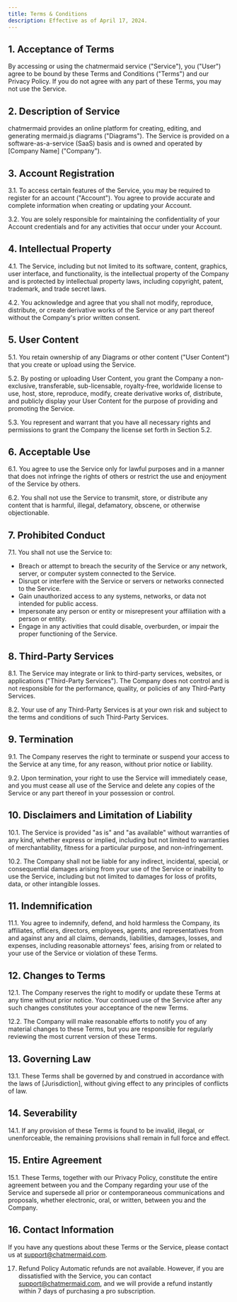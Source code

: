 ```yaml
---
title: Terms & Conditions
description: Effective as of April 17, 2024.
---
```


## 1. Acceptance of Terms
By accessing or using the chatmermaid service ("Service"), you ("User") agree to be bound by these Terms and Conditions ("Terms") and our Privacy Policy. If you do not agree with any part of these Terms, you may not use the Service.

## 2. Description of Service
chatmermaid provides an online platform for creating, editing, and generating mermaid.js diagrams ("Diagrams"). The Service is provided on a software-as-a-service (SaaS) basis and is owned and operated by [Company Name] ("Company").

## 3. Account Registration
3.1. To access certain features of the Service, you may be required to register for an account ("Account"). You agree to provide accurate and complete information when creating or updating your Account.

3.2. You are solely responsible for maintaining the confidentiality of your Account credentials and for any activities that occur under your Account.

## 4. Intellectual Property
4.1. The Service, including but not limited to its software, content, graphics, user interface, and functionality, is the intellectual property of the Company and is protected by intellectual property laws, including copyright, patent, trademark, and trade secret laws.

4.2. You acknowledge and agree that you shall not modify, reproduce, distribute, or create derivative works of the Service or any part thereof without the Company's prior written consent.

## 5. User Content
5.1. You retain ownership of any Diagrams or other content ("User Content") that you create or upload using the Service.

5.2. By posting or uploading User Content, you grant the Company a non-exclusive, transferable, sub-licensable, royalty-free, worldwide license to use, host, store, reproduce, modify, create derivative works of, distribute, and publicly display your User Content for the purpose of providing and promoting the Service.

5.3. You represent and warrant that you have all necessary rights and permissions to grant the Company the license set forth in Section 5.2.

## 6. Acceptable Use
6.1. You agree to use the Service only for lawful purposes and in a manner that does not infringe the rights of others or restrict the use and enjoyment of the Service by others.

6.2. You shall not use the Service to transmit, store, or distribute any content that is harmful, illegal, defamatory, obscene, or otherwise objectionable.

## 7. Prohibited Conduct
7.1. You shall not use the Service to:
- Breach or attempt to breach the security of the Service or any network, server, or computer system connected to the Service.
- Disrupt or interfere with the Service or servers or networks connected to the Service.
- Gain unauthorized access to any systems, networks, or data not intended for public access.
- Impersonate any person or entity or misrepresent your affiliation with a person or entity.
- Engage in any activities that could disable, overburden, or impair the proper functioning of the Service.

## 8. Third-Party Services
8.1. The Service may integrate or link to third-party services, websites, or applications ("Third-Party Services"). The Company does not control and is not responsible for the performance, quality, or policies of any Third-Party Services.

8.2. Your use of any Third-Party Services is at your own risk and subject to the terms and conditions of such Third-Party Services.

## 9. Termination
9.1. The Company reserves the right to terminate or suspend your access to the Service at any time, for any reason, without prior notice or liability.

9.2. Upon termination, your right to use the Service will immediately cease, and you must cease all use of the Service and delete any copies of the Service or any part thereof in your possession or control.

## 10. Disclaimers and Limitation of Liability
10.1. The Service is provided "as is" and "as available" without warranties of any kind, whether express or implied, including but not limited to warranties of merchantability, fitness for a particular purpose, and non-infringement.

10.2. The Company shall not be liable for any indirect, incidental, special, or consequential damages arising from your use of the Service or inability to use the Service, including but not limited to damages for loss of profits, data, or other intangible losses.

## 11. Indemnification
11.1. You agree to indemnify, defend, and hold harmless the Company, its affiliates, officers, directors, employees, agents, and representatives from and against any and all claims, demands, liabilities, damages, losses, and expenses, including reasonable attorneys' fees, arising from or related to your use of the Service or violation of these Terms.

## 12. Changes to Terms
12.1. The Company reserves the right to modify or update these Terms at any time without prior notice. Your continued use of the Service after any such changes constitutes your acceptance of the new Terms.

12.2. The Company will make reasonable efforts to notify you of any material changes to these Terms, but you are responsible for regularly reviewing the most current version of these Terms.

## 13. Governing Law
13.1. These Terms shall be governed by and construed in accordance with the laws of [Jurisdiction], without giving effect to any principles of conflicts of law.

## 14. Severability
14.1. If any provision of these Terms is found to be invalid, illegal, or unenforceable, the remaining provisions shall remain in full force and effect.

## 15. Entire Agreement
15.1. These Terms, together with our Privacy Policy, constitute the entire agreement between you and the Company regarding your use of the Service and supersede all prior or contemporaneous communications and proposals, whether electronic, oral, or written, between you and the Company.

## 16. Contact Information
If you have any questions about these Terms or the Service, please contact us at support@chatmermaid.com.

17. Refund Policy
Automatic refunds are not available. However, if you are dissatisfied with the Service, you can contact support@chatmermaid.com, and we will provide a refund instantly within 7 days of purchasing a pro subscription.

